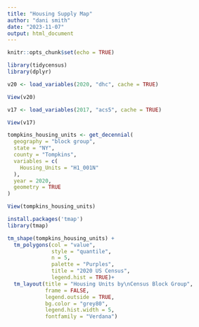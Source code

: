 ---
title: "Housing Supply Map"
author: "dani smith"
date: "2023-11-07"
output: html_document
---

```{r setup, include=FALSE}
knitr::opts_chunk$set(echo = TRUE)
```

```{r}
library(tidycensus)
library(dplyr)

v20 <- load_variables(2020, "dhc", cache = TRUE)

View(v20)

v17 <- load_variables(2017, "acs5", cache = TRUE)

View(v17)

tompkins_housing_units <- get_decennial(
  geography = "block group",
  state = "NY",
  county = "Tompkins",
  variables = c(
    Housing_Units = "H1_001N"
  ),
  year = 2020,
  geometry = TRUE
)

View(tompkins_housing_units)

install.packages('tmap')
library(tmap)

tm_shape(tompkins_housing_units) + 
  tm_polygons(col = "value",
              style = "quantile",
              n = 5,
              palette = "Purples",
              title = "2020 US Census",
              legend.hist = TRUE)+
  tm_layout(title = "Housing Units by\nCensus Block Group",
            frame = FALSE,
            legend.outside = TRUE,
            bg.color = "grey80",
            legend.hist.width = 5,
            fontfamily = "Verdana")

```